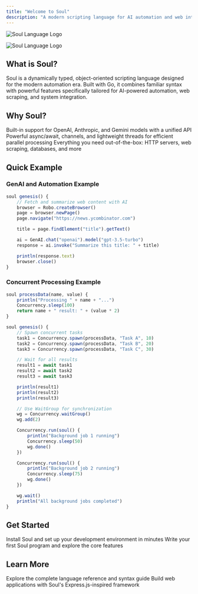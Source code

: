 ```yaml
---
title: "Welcome to Soul"
description: "A modern scripting language for AI automation and web integration"
---
```


<img
  className="block dark:hidden"
  src="/images/hero-light.png"
  alt="Soul Language Logo"
/>

<img
  className="hidden dark:block"
  src="/SoulMainLogo.png"
  alt="Soul Language Logo"
  title=""
/>

## What is Soul?

Soul is a dynamically typed, object-oriented scripting language designed for the modern automation era. Built with Go, it combines familiar syntax with powerful features specifically tailored for AI-powered automation, web scraping, and system integration.

## Why Soul?

<CardGroup cols={3}>
  <Card title="AI-First Design" icon="brain">
    Built-in support for OpenAI, Anthropic, and Gemini models with a unified API
  </Card>
  <Card title="Modern Concurrency" icon="bolt">
    Powerful async/await, channels, and lightweight threads for efficient
    parallel processing
  </Card>
  <Card title="Rich Standard Library" icon="cube">
    Everything you need out-of-the-box: HTTP servers, web scraping, databases,
    and more
  </Card>
</CardGroup>

## Quick Example

### GenAI and Automation Example

```javascript
soul genesis() {
    // Fetch and summarize web content with AI
    browser = Robo.createBrowser()
    page = browser.newPage()
    page.navigate("https://news.ycombinator.com")

    title = page.findElement("title").getText()

    ai = GenAI.chat("openai").model("gpt-3.5-turbo")
    response = ai.invoke("Summarize this title: " + title)

    println(response.text)
    browser.close()
}
```

### Concurrent Processing Example

```javascript
soul processData(name, value) {
    println("Processing " + name + "...")
    Concurrency.sleep(100)
    return name + " result: " + (value * 2)
}

soul genesis() {
    // Spawn concurrent tasks
    task1 = Concurrency.spawn(processData, "Task A", 10)
    task2 = Concurrency.spawn(processData, "Task B", 20)
    task3 = Concurrency.spawn(processData, "Task C", 30)

    // Wait for all results
    result1 = await task1
    result2 = await task2
    result3 = await task3

    println(result1)
    println(result2)
    println(result3)

    // Use WaitGroup for synchronization
    wg = Concurrency.waitGroup()
    wg.add(2)

    Concurrency.run(soul() {
        println("Background job 1 running")
        Concurrency.sleep(50)
        wg.done()
    })

    Concurrency.run(soul() {
        println("Background job 2 running")
        Concurrency.sleep(75)
        wg.done()
    })

    wg.wait()
    println("All background jobs completed")
}
```

## Get Started

<CardGroup cols={2}>
  <Card title="Installation" icon="download" href="/how-to-install">
    Install Soul and set up your development environment in minutes
  </Card>
  <Card title="Quick Start Guide" icon="rocket" href="/quickstart">
    Write your first Soul program and explore the core features
  </Card>
</CardGroup>

## Learn More

<CardGroup cols={2}>
  <Card title="Language Documentation" icon="book" href="/documents/usage">
    Explore the complete language reference and syntax guide
  </Card>
  <Card title="Jet Framework" icon="server" href="/jet/welcome-to-jet">
    Build web applications with Soul's Express.js-inspired framework
  </Card>
</CardGroup>
